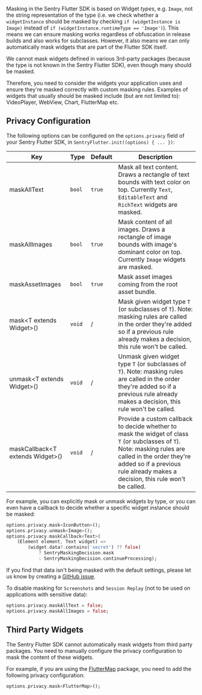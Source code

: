 Masking in the Sentry Flutter SDK is based on Widget _types_, e.g. `Image`, not the string representation of the type (i.e. we check whether
a `widgetInstance` should be masked by checking `if (widgetInstance is Image)` instead of `if (widgetInstance.runtimeType == 'Image')`).
This means we can ensure masking works regardless of obfuscation in release builds and also works for subclasses.
However, it also means we can only automatically mask widgets that are part of the Flutter SDK itself.

<Alert level="warning">
We cannot mask widgets defined in various 3rd-party packages (because the type is not known in the Sentry Flutter SDK),
even though many should be masked.

Therefore, you need to consider the widgets your application uses and ensure they're masked correctly with custom masking rules.
Examples of widgets that usually should be masked include (but are not limited to): VideoPlayer, WebView, Chart, FlutterMap etc.

</Alert>


## Privacy Configuration

The following options can be configured on the `options.privacy` field of your Sentry Flutter SDK, in `SentryFlutter.init((options) { ... })`:

| Key                      | Type     | Default | Description                                                                                                                                                                                                                                                       |
| ------------------------ | -------- | ------- | ----------------------------------------------------------------------------------------------------------------------------------------------------------------------------------------------------------------------------------------------------------------- |
| maskAllText | `bool` | `true`     | Mask all text content. Draws a rectangle of text bounds with text color on top. Currently `Text`, `EditableText` and `RichText` widgets are masked.                                                                                                      |
| maskAllImages | `bool` | `true`     | Mask content of all images. Draws a rectangle of image bounds with image's dominant color on top. Currently `Image` widgets are masked.                                                                                                      |
| maskAssetImages | `bool` | `true`     | Mask asset images coming from the root asset bundle.                                                                                                      |
| mask&lt;T extends Widget&gt;() | `void` | /     | Mask given widget type `T` (or subclasses of `T`). Note: masking rules are called in the order they're added so if a previous rule already makes a decision, this rule won't be called. |
| unmask&lt;T extends Widget&gt;() | `void` | /     | Unmask given widget type `T` (or subclasses of `T`). Note: masking rules are called in the order they're added so if a previous rule already makes a decision, this rule won't be called. |
| maskCallback&lt;T extends Widget&gt;() | `void` | /     | Provide a custom callback to decide whether to mask the widget of class `T` (or subclasses of `T`). Note: masking rules are called in the order they're added so if a previous rule already makes a decision, this rule won't be called. |

For example, you can explicitly mask or unmask widgets by type,
or you can even have a callback to decide whether a specific widget instance should be masked:

```dart
options.privacy.mask<IconButton>();
options.privacy.unmask<Image>();
options.privacy.maskCallback<Text>(
    (Element element, Text widget) =>
        (widget.data?.contains('secret') ?? false)
            ? SentryMaskingDecision.mask
            : SentryMaskingDecision.continueProcessing);
```

<Alert>

If you find that data isn't being masked with the default settings, please let us know by creating a [GitHub issue](https://github.com/getsentry/sentry-dart/issues/new?template=BUG_REPORT.yml).

</Alert>

To disable masking for <PlatformLink to="/enriching-events/screenshots/">`Screenshots`</PlatformLink> and <PlatformLink to="/session-replay/">`Session Replay`</PlatformLink> (not to be used on applications with sensitive data):

```dart
options.privacy.maskAllText = false;
options.privacy.maskAllImages = false;
```

## Third Party Widgets

The Sentry Flutter SDK cannot automatically mask widgets from third party packages.
You need to manually configure the privacy configuration to mask the content of these widgets.

For example, if you are using the [FlutterMap](https://pub.dev/packages/flutter_map) package, you need to add the following privacy configuration:

```dart
options.privacy.mask<FlutterMap>();
```